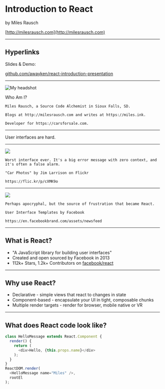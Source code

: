 

<Head>
  <title>Introduction to React</title>
</Head>

# Introduction to React

by Miles Rausch

[http://milesrausch.com](http://milesrausch.com)

---

## Hyperlinks

Slides & Demo:

[github.com/awayken/react-introduction-presentation](https://github.com/awayken/react-introduction-presentation)

---


![My headshot](./images/me.jpg)

Who Am I?

```notes
Miles Rausch, a Source Code Alchemist in Sioux Falls, SD.

Blogs at http://milesrausch.com and writes at https://miles.ink.

Developer for https://carsforsale.com.
```

---

User interfaces are hard.

---

<Image src="./images/check-engine-light.jpg" />

```notes
Worst interface ever. It's a big error message with zero context, and it's often a false alarm.

"Car Photos" by Jim Larrison on Flickr

https://flic.kr/p/cXMK9o
```

---

<Image src="./images/facebook-notification.png" size="contain" />

```notes
Perhaps apocryphal, but the source of frustration that became React.

User Interface Templates by Facebook

https://en.facebookbrand.com/assets/newsfeed
```

---

## What is React?

<ul>
  <Appear>
    <li>"A JavaScript library for building user interfaces"</li>
    <li>Created and open sourced by Facebook in 2013</li>
    <li>112k+ Stars, 1.2k+ Contributors on <a href="https://github.com/facebook/react/">facebook/react</a></li>
  </Appear>
</ul>

---

## Why use React?

<ul>
  <Appear>
    <li>Declarative - simple views that react to changes in state</li>
    <li>Component-based - encapsulate your UI in tight, composable chunks</li>
    <li>Multiple render targets - render for browser, mobile native or VR</li>
  </Appear>
</ul>

---

## What does React code look like?

```js
class HelloMessage extends React.Component {
  render() {
    return (
      <div>Hello, {this.props.name}</div>
    );
  }
}
ReactDOM.render(
  <HelloMessage name="Miles" />,
  rootEl
);
```

